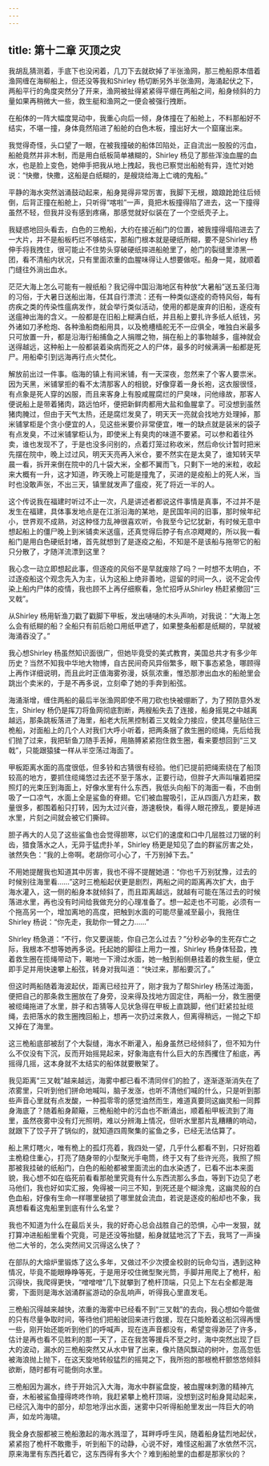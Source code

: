 ```yaml
---
---
---
```

title: 第十二章 灭顶之灾
---




我胡乱猜测着，手底下也没闲着，几刀下去就砍掉了半张渔网，那三桅船原本借着渔网缠在海柳船上，但还没等我和Shirley 杨切断另外半张渔网，海涌起伏之下，两船平行的角度突然分了开来，渔网被扯得紧紧得平绷在两船之间，船身倾斜的力量如果再稍微大一些，救生艇和渔网之一便会被强行拽断。

在船体的一阵大幅度晃动中，我重心向后一倾，身体撞在了船舱上，不料那船好不结实，不堪一撞，身体竟然陷进了船舱的白色木板，撞出好大一个窟窿出来。

我觉得奇怪，头口望了一眼，在被我撞破的船体凹陷处，正自流出一股股的污血，船舱竟然并非木制，而是用白纸板简单裱糊的，Shirley 杨见了那些浑浊血腥的血水，也是脸上变色，她伸手把我从地上拽起，我也已察觉出船舱有异，连忙对她说：“快撤，快撒，这船是白纸糊的，是艘烧给海上亡魂的鬼船。”

平静的海水突然汹涌鼓动起来，船身晃得非常厉害，我脚下无根，踉踉跄跄往后倾倒，后背正撞在船舱上，只听得“喀啦”一声，竟把木板撞得陷了进去，这一下撞得虽然不轻，但我并没有感到疼痛，那感觉就好似装在了一个空纸壳子上。

我疑惑地回头看去，白色的三桅船，大约在接近船门的位置，被我撞得塌陷进去了一大片，并不是船板朽烂不够结实，那船门根本就是硬纸所糊，要不是Shirley 杨伸手将我拽住，很可能止不住势头穿破硬纸摔进船舱里了，舱门的裂缝里漆黑一团，看不清船内状况，只有里面浓重的血腥味得让人想要做呕。船身一晃，就顺着门缝往外淌出血水。

茫茫大海上怎么可能有一艘纸船？我记得中国沿海地区有种放“大暑船”送五圣归海的习俗，于大暑日送船出海，任其自行漂流：还有一种类似逐疫的奇特风俗，每有疠疾之类的传染性瘟病发作，就会举行类似活动，使用的都是废弃的旧船，逐疫有送瘟神出海的含义。一般都是在旧船上糊满白纸，并且船上要扎许多纸人纸钱，另外诸如刀矛枪炮、各种渔船商船用具，以及桅槽樯舵无不一应俱全，唯独白米最多只可放置一升，都是沿海行船捕鱼之人捐赠之物，捐在船上的事物越多，瘟神就会送得越远，这种船上一般都装着染病而死之人的尸体，最多的时候满满一船都是死尸。用船牵引到远海再行点火焚化。

解放前出过一件事。临海的镇上有间米铺，有一天深夜，忽然来了个客人要祟米。因为天黑，米铺掌拒的看不太清那客人的相貌，好像穿着一身长袍，这衣服很怪，有点象是死人穿的凶服，而且来客身上有股咸腥腐烂的尸臭味，问他缘故，那客人便说船上是带着猪肉，路远怕坏，便把新鲜肉都用大盐和鱼腥拿了。可没想到虽然猪肉腌过，但由于天气太热，还是腐烂发臭了，明天天一亮就会找地方处理掉，那米铺掌柜是个贪小便宜的人，见这些米要价非常便宜，唯一的缺点就是装米的袋子有点发臭，不过米铺掌柜认为，即使米上有臭肉的味道不要紧。可以参和着往外卖，谁也发现不了，于是也没多问别的，点着灯笼过称收米，然后命伙计暂时把米先摆在院中，晚上过过风，明天天亮再入米仓，要不然实在是太臭了，谁知转天早晨一看，拆开来倒在院中的几十袋大米，全都不翼而飞，只剩下一地的米粒，收起来大概有一升，这才知道，昨天晚上可能是撞鬼了，买进的是疫船上的死人米，当时也没敢声张，不出三天，镇里就发声了瘟疫，死了将近一半的人。

这个传说我在福建时听过不止一次，凡是讲述者都说这件事情是真事，不过并不是发生在福建，具体事发地点是在江浙沿海的某地，是民国年间的旧事，那时候年纪小，世界观不成熟，对这种怪力乱神很喜欢听，令我至今记忆犹新，有时候无意中想起船上的僵尸晚上到米铺卖米送瘟，还真觉得后脖子有点凉飕飕的，所以我一看船门是用白色硬纸封堵，首先就想到了是逐疫之船，不知是不是该船与拖带它的船只分散了，才随洋流漂到这里？

我心念一动立即想起此事，但逐疫的风俗不是早就废除了吗？一时想不太明白，不过逐疫船这个观念先入为主，认为这船上绝非善地，逗留的时间一久，说不定会传染上船内尸体的疫情，我也顾不上再仔细察看，急忙招呼从Shirley 杨赶紧撤回“三叉戟”。

从Shirley 杨用斩渔刀戳了戳脚下甲板，发出嗵嗵的木头声响，对我说：“大海上怎么会有纸糊的船？全船只有前后舱口用纸甲遮了，如果整条船都是纸糊的，早就被海涌吞没了。”

我心想Shirley 杨虽然知识面很广，但她毕竟受的美式教育，美国总共才有多少年历史？当然不知我中华地大物博，自古民间奇风异俗繁多，眼下事态紧急，哪顾得上再作详细说明，而且此时正值海雾弥漫，妖氛浓重，惟恐那渗出血水的船舱里会跳出个卖米的，于是不再多说，立刻牵了她的手奔到船弦。

海涌渐增，缠住两船的最后半张渔网即使不用刀砍也快被绷断了，为了预防意外发生，Shirley 杨仍是挥刀将鱼网彻底割断，两艘船失去了连接，船身摇晃之中越离越远，那条跳板落进了海里，船老大阮黑控制着三叉戟全力接应，使其尽量贴住三桅船，对面船上的几个人对我们大呼小听着，把两条捆了救生圈的缆绳，先后给我们抛了过来，我把斩鱼刀随手丢掉，用胳膊紧紧抱住救生圈，看来要想回到“三叉戟”，只能跟猿猱一样从半空荡过海面了。

甲板距离水面的高度很低，但多铃和古猜很有经验。他们已提前把绳索绕在了船顶较高的地方，要抓住缆绳悠过去还不至于落水，正要行动，但胖子大声叫嚷着把探照灯的光束压到海面上，好像水里有什么东西，我低头向船下的海面一看，不由倒吸了一口凉气，水面上全是鲨鱼的脊翅。它们被血腥吸引，正从四面八方赶来，数量很多，都围着船只打转，因为太过兴奋，游速极快，看得人眼花撩乱，要是掉进水里，片刻之间就会被它们撕碎。

胆子再大的人见了这些鲨鱼也会觉得胆寒，以它们的速度和口中几层胜过刀锯的利齿，猎食落水之人，无异于猛虎扑羊，Shirley 杨更是知见了血的群鲨厉害之处，骇然失色：“我的上帝啊。老胡你可小心了，千万别掉下去。”

不用她提醒我也知道其中厉害，我也不得不提醒她道：“你也千万别犹豫，过去的时候别往海里看……”这时三桅船起伏更是剧烈，两船之间的距离再次扩大，由于海水灌入，这一侧的船身本就倾斜了，而且距离越远，就越有可能在荡过去的时候落进水里，再也没有时间给我做充分的心理准备了。想一起走也不可能，必须有一个拖高另一个，增加离地的高度，把触到水面的可能尽量减至最小，我拖住Shirley 杨说：“你先走，我助你一臂之力……”

Shirley 杨急道：“不行，你又要逞能，你自己怎么过去？”分秒必争的生死存亡之际，我根本不想等她再多说。托起她的脚往上用力一推，Shirley 杨身体轻盈，拽着救生圈在揽绳带动下，唰地一下滑过水面，她一触到船侧悬挂着的救生艇，便立即手足并用快速攀上船弦，转身对我叫道：“快过来，那船要沉了。”

但这时两船随着海波起伏，距离已经拉开了，刚才我为了帮Shirley 杨荡过海面，便把自己的那条救生圈放在了身旁，没来得及找地方固定住，两船一分，救生圈便被缆绳拖进了水里，胖子和古猜等人见状急得在甲板上直跳脚，他们赶紧拉扯缆绳，去把落水的救生圈拽回船上，想再一次扔过来救人，但离得稍远，一抛之下却又掉在了海里。

这三桅船底部被刮了个大裂缝，海水不断灌入，船身虽然已经倾斜了，但不知为什么不仅没有下沉，反而开始摇晃起来，好象海底有什么巨大的东西攫住了船底，再摇得几摇，这本身就不太结实的船体就要散架了。

我见距离“三叉戟”越来越远，海雾中都已看不清同伴们的脸了，逐渐逐渐消失在了浓雾里，只听到他们拼命地喊叫，脑子发涨，也听不清他们喊的什么，只是听到那些声音心里就有点发酸，一种孤零零的感觉油然而生，难道真要同这幽灵船一同葬身海底了？随着船身颠簸，三桅船舱中的污血也不断涌出，顺着船甲板流到了海里，虽然夜雾中没有灯光照明，难以分辨海上情况，但听水里那片乱糟糟的响动，就跟下了饺子开了锅似的，就知道四周聚集的鲨鱼之多，已经无法估算了。

船上黑灯瞎火，唯有桅上的孤灯亮着，我四处一望，几乎什么都看不到，只好抱着主桅稳住重心，打亮了随身带的小型聚光手电筒，终于又有了些许光亮，我照了照那被我挂破的纸船门，白色的船舱都被里面流出的血水染透了，已看不出本来面貌，我心想不如在临死前看看那舱里究竟有什么东西流那么多血，等到下边见了老马他们，我也好如实汇报，免得被一问三不知，到死还是个糊涂鬼，这幽灵般的白色血船，好像有生命一样哪里破损了哪里就会流血，若说是逐疫的船却也不象，我真想看看这鬼船里到底有什么名堂？

我也不知道为什么在最后关头，我的好奇心总会战胜自己的恐惧，心中一发狠，就打算冲进船船里看个究竟，可是还没等抬腿，船身就猛地沉了下去，我骂了一声操他二大爷的，怎么突然间又沉得这么快了？

在部队的大熔炉里锻炼了这么多年，又做过不少次摸金校尉的玩命勾当，遇到这种情况，毕竟不能眼睁睁等死，于是用牙咬住微型聚光筒，手脚并用爬上了桅杆，船沉得快，我爬得更快，“噌噌噌”几下就攀到了桅杆顶端，只见上下左右全都是海雾，下面则是海水汹涌群鲨游动的杂乱响声，听得我心里直发毛。

三桅船沉得越来越快，浓重的海雾中已经看不到“三叉戟”的去向，我心想如今能做的只有尽量争取时间，等待他们把船驶回来进行救援，现在只能盼着这船沉得再慢一些，刚开始还能听到他们的呼喊声，现在连声音都没有，希望变得渺茫了许多，估计是再也看不见胜利的那一天了，正在我苦等援兵不至之时，海中突然出现了巨大的波动，漏水的三桅船突然又从水中冒了出来，像片随风飘动的树叶，忽高忽低被海浪抛上抛下，在这天旋地转般猛烈的摇晃之下，我所抱的那根桅杆颤悠悠倾斜欲断，随时都有可能倒向水里。

三桅船因为漏水，终于开始沉入大海，海水中群鲨盘旋，被血腥味刺激的精神亢奋，木船被鲨鱼撞得咚咚作响，我赶紧攀上桅杆顶端，没想到这时船身晃动起来，已经沉入海中的部分，却忽地浮出水面，迷雾中只听得船舱里发出一阵巨大的响声，如龙吟海啸。

我全身衣服都被三桅船激起的海水溅湿了，耳畔呼呼生风，随着船身猛烈地起伏，紧紧抱了桅杆不敢撒手，听到船下的动静，心说不好，难怪这船漏了水依然不沉，原来海里有东西托着它，这东西得有多大个？难到船舱里的血都是那家伙的？